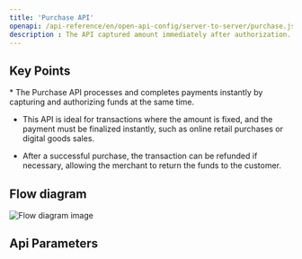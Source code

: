 ```yaml
---
title: 'Purchase API'
openapi: /api-reference/en/open-api-config/server-to-server/purchase.json POST /api/v1/server-to-server-interface/payment
description : The API captured amount immediately after authorization.
---
```


## Key Points

<Info>
  * The Purchase API processes and completes payments instantly by capturing and authorizing funds at the same time.

  * This API is ideal for transactions where the amount is fixed, and the payment must be finalized instantly, such as online retail purchases or digital goods sales.

  * After a successful purchase, the transaction can be refunded if necessary, allowing the merchant to return the funds to the customer.
</Info>

## Flow diagram

![Flow diagram image](/images/timeline-diagram/flows-API-Purchase.svg)

## Api Parameters